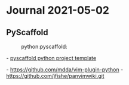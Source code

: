 = Journal 2021-05-02 =

== PyScaffold ==
:python:pyscaffold:

- [[https://pyscaffold.org/en/latest/api/modules.html#pyscaffold|pyscaffold python project template]]

{{{ yaml
name: pyscaffold-dsproject
channels:
  - conda-forge
  - defaults
dependencies:
  - python <3.10
  - sphinx
  - tox
  - jq
  - jupyterlab
  - nbstripout
  - pip
  - pre-commit
  - pyscaffold
  - pytest
  - pytest-cov
  - sphinx
  - pip:
    - pyscaffoldext-dsproject
    - pyscaffoldext-pyproject
}}}

- https://github.com/mdda/vim-plugin-python
- https://github.com/jfishe/panvimwiki.git
